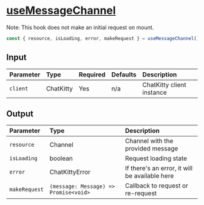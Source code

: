 
<Meta title="Hooks/Messages/useMessageChannel" />

# <u>useMessageChannel</u>

Note: This hook does not make an initial request on mount.

```typescript
const { resource, isLoading, error, makeRequest } = useMessageChannel();
```

## Input

| Parameter | Type      | Required | Defaults | Description               |
| :-------- | :-------- | :------- | :------- | :------------------------ |
| `client`  | ChatKitty | Yes      | n/a      | ChatKitty client instance |

## Output

| Parameter     | Type                                  | Description                                    |
| :------------ | :------------------------------------ | :--------------------------------------------- |
| `resource`    | Channel                               | Channel with the provided message              |
| `isLoading `  | boolean                               | Request loading state                          |
| `error`       | ChatKittyError                        | If there's an error, it will be available here |
| `makeRequest` | `(message: Message) => Promise<void>` | Callback to request or re-request              |
